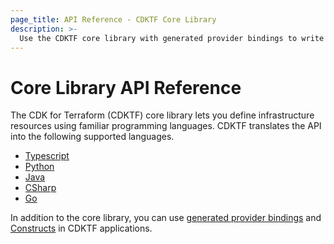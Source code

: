 ```yaml
---
page_title: API Reference - CDKTF Core Library
description: >-
  Use the CDKTF core library with generated provider bindings to write your CDKTF program. It is available in TypeScript, Python, Java, CSharp, and Go.
---
```


# Core Library API Reference

The CDK for Terraform (CDKTF) core library lets you define infrastructure resources using familiar programming languages. CDKTF translates the API into the following supported languages.

- [Typescript](/terraform/cdktf/api-reference/typescript)
- [Python](/terraform/cdktf/api-reference/python)
- [Java](/terraform/cdktf/api-reference/java)
- [CSharp](/terraform/cdktf/api-reference/csharp)
- [Go](/terraform/cdktf/api-reference/go)

In addition to the core library, you can use [generated provider bindings](/terraform/cdktf/concepts/providers) and [Constructs](https://constructs.dev/search?q=&cdk=cdktf&offset=0) in CDKTF applications.